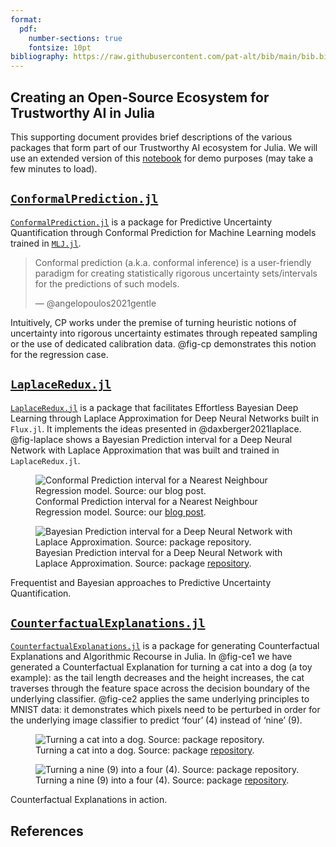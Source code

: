 ```yaml
---
format:
  pdf:
    number-sections: true
    fontsize: 10pt
bibliography: https://raw.githubusercontent.com/pat-alt/bib/main/bib.bib
---
```


## Creating an Open-Source Ecosystem for Trustworthy AI in Julia {-}

This supporting document provides brief descriptions of the various packages that form part of our Trustworthy AI ecosystem for Julia. We will use an extended version of this [notebook](https://mybinder.org/v2/gh/fonsp/pluto-on-binder/v0.19.12?urlpath=pluto/open?url=https%253A%252F%252Fraw.githubusercontent.com%252Fpat-alt%252FConformalPrediction.jl%252Fmain%252Fdocs%252Fpluto%252Fintro.jl) for demo purposes (may take a few minutes to load).

## [`ConformalPrediction.jl`](https://github.com/juliatrustworthyai/ConformalPrediction.jl)

[`ConformalPrediction.jl`](https://github.com/juliatrustworthyai/ConformalPrediction.jl) is a package for Predictive Uncertainty Quantification through Conformal Prediction for Machine Learning models trained in [`MLJ.jl`](https://alan-turing-institute.github.io/MLJ.jl/dev/).

> Conformal prediction (a.k.a. conformal inference) is a user-friendly paradigm for creating statistically rigorous uncertainty sets/intervals for the predictions of such models.
>
> --- @angelopoulos2021gentle

Intuitively, CP works under the premise of turning heuristic notions of uncertainty into rigorous uncertainty estimates through repeated sampling or the use of dedicated calibration data. @fig-cp demonstrates this notion for the regression case.

## [`LaplaceRedux.jl`](https://github.com/pat-alt/LaplaceRedux.jl)

[`LaplaceRedux.jl`](https://github.com/pat-alt/LaplaceRedux.jl) is a package that facilitates Effortless Bayesian Deep Learning through Laplace Approximation for Deep Neural Networks built in `Flux.jl`. It implements the ideas presented in @daxberger2021laplace. @fig-laplace shows a Bayesian Prediction interval for a Deep Neural Network with Laplace Approximation that was built and trained in `LaplaceRedux.jl`.

::: {#fig-pu layout="[60,-5,40]"}

![Conformal Prediction interval for a Nearest Neighbour Regression model. Source: our [blog post](https://www.paltmeyer.com/blog/posts/conformal-regression/).](cp.png){#fig-cp}

![Bayesian Prediction interval for a Deep Neural Network with Laplace Approximation. Source: package [repository](https://github.com/pat-alt/LaplaceRedux.jl).](laplace.png){#fig-laplace}

Frequentist and Bayesian approaches to Predictive Uncertainty Quantification.
:::

## [`CounterfactualExplanations.jl`](https://github.com/pat-alt/CounterfactualExplanations.jl)

[`CounterfactualExplanations.jl`](https://github.com/pat-alt/CounterfactualExplanations.jl) is a package for generating Counterfactual Explanations and Algorithmic Recourse in Julia. In @fig-ce1 we have generated a Counterfactual Explanation for turning a cat into a dog (a toy example): as the tail length decreases and the height increases, the cat traverses through the feature space across the decision boundary of the underlying classifier. @fig-ce2 applies the same underlying principles to MNIST data: it demonstrates which pixels need to be perturbed in order for the underlying image classifier to predict 'four' (4) instead of 'nine' (9).

::: {#fig-ce layout="[60,-5,40]"}

![Turning a cat into a dog. Source: package [repository](https://github.com/pat-alt/CounterfactualExplanations.jl).](ce2.png){#fig-ce1}

![Turning a nine (9) into a four (4). Source: package [repository](https://github.com/pat-alt/CounterfactualExplanations.jl).](ce.png){#fig-ce2}

Counterfactual Explanations in action.
:::

## References {-}